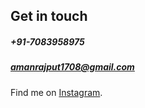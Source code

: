 ## Get in touch
##### +91-7083958975
##### amanrajput1708@gmail.com
Find me on [Instagram](https://www.instagram.com/aman_rajput_96/).
